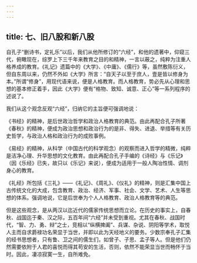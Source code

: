 ```yaml
---
---
---
```

title: 七、旧八股和新八股
---




自孔子“删诗书，定礼乐”以后，我们从他所修订的“六经”，和他的遗著中，仰窥三代，俯瞰现在，综罗上下三千年来教育之目的和精神，一言以蔽之，纯粹为注重人格养成的教育。《礼记》遗篇中的《大学》、《中庸》、《儒行》等，虽然敷陈衍义，但自东周以来，仍然不外如《大学》所言：“自天子以至于庶人，壹是皆以修身为本。”所谓“修身”，用现代语来说，便是人格教育。而人格教育，势必先从心理和思想的基本修正着手，因此《大学》便有“格物、致知、诚意、正心”等一系列程序的述说了。

我们从这个观念反观“六经”，归纳它的主旨便可强调地说：

《书经》的精神，是后世政治哲学和政治人格教育的典范。由此再配合孔子所著《春秋》的精神，便成为政治思想和政治行为的是非、得失、进退、举措等有关历史哲学，与政治人格和政治行为的成败事例。

《易经》的精神，从科学（中国古代的科学观念）的观察而进入哲学的精微，纯粹是洁净心理、升华思想的文化教育。由此再配合孔子手编的《诗经》与《乐记》（因《乐经》已失，故只以《乐记》来说），便成为适用于一般人陶冶性情、调剂身心的教育。

《礼经》所包括《三礼》——《礼记》、《周礼》、《仪礼》的精神，则是汇集中国上古传统文化的大成，包含教育、政治、经济、军事、社会、文学、艺术、人生等思想的体系。强调地说，它是后世奉为个人人格教育、政治人格教育等的典范。

但是这些观念，是从两汉以迄近代的儒家传统思想而立论。在历史的事实上，自春秋、战国迄于秦、汉之际，五百年间“六经”并未受到重视。尤其在春秋、战国时代，“智、力、勇、辩”之士，竞相以“纵横捭阖”、兵谋、杂说、阴阳等学术，取悦人主而自求爵禄功名荣显于当世，并即以此为天经地义的要务。少数宗奉孔子汇集的经书思想者，只有鲁、卫之间的儒生们，如曾子、子思、孟子等人。但是他们仍然需要依附于人君的喜悦而得其苟安的生活，否则，依然不能荣显当世而畅怀于当时。因此，凄凉寂寞一生，自所难免。
